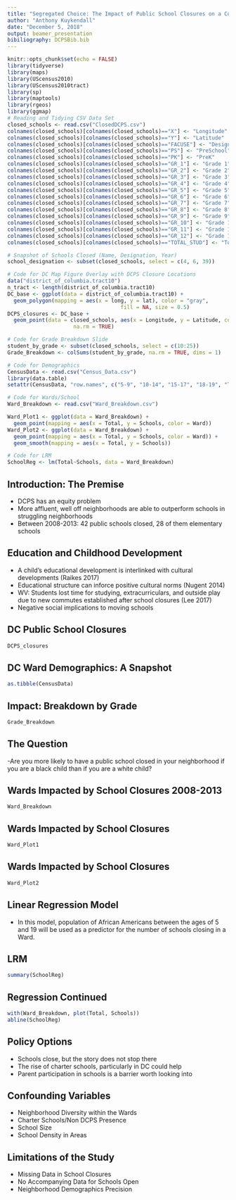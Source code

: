 ```yaml
---
title: "Segregated Choice: The Impact of Public School Closures on a Community"
author: "Anthony Kuykendall"
date: "December 5, 2018"
output: beamer_presentation
bibiliography: DCPSBib.bib
---
```


```r
knitr::opts_chunk$set(echo = FALSE)
library(tidyverse)
library(maps)
library(UScensus2010)
library(UScensus2010tract)
library(sp)
library(maptools)
library(rgeos)
library(ggmap)
# Reading and Tidying CSV Data Set
closed_schools <- read.csv("ClosedDCPS.csv")
colnames(closed_schools)[colnames(closed_schools)=="X"] <- "Longitude"
colnames(closed_schools)[colnames(closed_schools)=="Y"] <- "Latitude"
colnames(closed_schools)[colnames(closed_schools)=="FACUSE"] <- "Designation"
colnames(closed_schools)[colnames(closed_schools)=="PS"] <- "PreSchool"
colnames(closed_schools)[colnames(closed_schools)=="PK"] <- "PreK"
colnames(closed_schools)[colnames(closed_schools)=="GR_1"] <- "Grade 1"
colnames(closed_schools)[colnames(closed_schools)=="GR_2"] <- "Grade 2"
colnames(closed_schools)[colnames(closed_schools)=="GR_3"] <- "Grade 3"
colnames(closed_schools)[colnames(closed_schools)=="GR_4"] <- "Grade 4"
colnames(closed_schools)[colnames(closed_schools)=="GR_5"] <- "Grade 5"
colnames(closed_schools)[colnames(closed_schools)=="GR_6"] <- "Grade 6"
colnames(closed_schools)[colnames(closed_schools)=="GR_7"] <- "Grade 7"
colnames(closed_schools)[colnames(closed_schools)=="GR_8"] <- "Grade 8"
colnames(closed_schools)[colnames(closed_schools)=="GR_9"] <- "Grade 9"
colnames(closed_schools)[colnames(closed_schools)=="GR_10"] <- "Grade 10"
colnames(closed_schools)[colnames(closed_schools)=="GR_11"] <- "Grade 11"
colnames(closed_schools)[colnames(closed_schools)=="GR_12"] <- "Grade 12"
colnames(closed_schools)[colnames(closed_schools)=="TOTAL_STUD"] <- "Total Students"

# Snapshot of Schools Closed (Name, Designation, Year)
school_designation <- subset(closed_schools, select = c(4, 6, 39))

# Code for DC Map Figure Overlay with DCPS Closure Locations
data("district_of_columbia.tract10")
n_tract <- length(district_of_columbia.tract10)
DC_base <- ggplot(data = district_of_columbia.tract10) + 
  geom_polygon(mapping = aes(x = long, y = lat), color = "gray",
                                    fill = NA, size = 0.5)
DCPS_closures <- DC_base + 
  geom_point(data = closed_schools, aes(x = Longitude, y = Latitude, color = Designation),
                     na.rm = TRUE)

# Code for Grade Breakdown Slide
student_by_grade <- subset(closed_schools, select = c(10:25))
Grade_Breakdown <- colSums(student_by_grade, na.rm = TRUE, dims = 1)

# Code for Demographics
CensusData <- read.csv("Census_Data.csv")
library(data.table)
setattr(CensusData, "row.names", c("5-9", "10-14", "15-17", "18-19", "Total"))

# Code for Wards/School
Ward_Breakdown <- read.csv("Ward_Breakdown.csv")

Ward_Plot1 <- ggplot(data = Ward_Breakdown) +
  geom_point(mapping = aes(x = Total, y = Schools, color = Ward))
Ward_Plot2 <- ggplot(data = Ward_Breakdown) +
  geom_point(mapping = aes(x = Total, y = Schools, color = Ward)) +
  geom_smooth(mapping = aes(x = Total, y = Schools))

# Code for LRM
SchoolReg <- lm(Total~Schools, data = Ward_Breakdown)
```

## Introduction: The Premise

- DCPS has an equity problem
- More affluent, well off neighborhoods are able to outperform schools in struggling neighborhoods
- 
Between 2008-2013: 42 public schools closed, 28 of them elementary schools

## Education and Childhood Development

- A child's educational development is interlinked with cultural developments (Raikes 2017)
- Educational structure can inforce positive cultural norms (Nugent 2014)
- WV: Students lost time for studying, extracurriculars, and outside play due to new commutes established after school closures (Lee 2017)
- Negative social implications to moving schools

## DC Public School Closures

```r
DCPS_closures
```

## DC Ward Demographics: A Snapshot
```r
as.tibble(CensusData)
```

## Impact: Breakdown by Grade

```r
Grade_Breakdown
```

## The Question

-Are you more likely to have a public school closed in your neighborhood if you are a black child than if you are a white child?

## Wards Impacted by School Closures 2008-2013
```r
Ward_Breakdown
```

## Wards Impacted by School Closures
```r
Ward_Plot1
```

## Wards Impacted by School Closures
```r
Ward_Plot2
```

## Linear Regression Model
- In this model, population of African Americans between the ages of 5 and 19 will be used as a predictor for the number of schools closing in a Ward.

## LRM
```r
summary(SchoolReg)
```

## Regression Continued
```r
with(Ward_Breakdown, plot(Total, Schools))
abline(SchoolReg)
```

## Policy Options
- Schools close, but the story does not stop there
- The rise of charter schools, particularly in DC could help
- Parent participation in schools is a barrier worth looking into

## Confounding Variables
- Neighborhood Diversity within the Wards
- Charter Schools/Non DCPS Presence
- School Size
- School Density in Areas

## Limitations of the Study
- Missing Data in School Closures
- No Accompanying Data for Schools Open
- Neighborhood Demographics Precision
